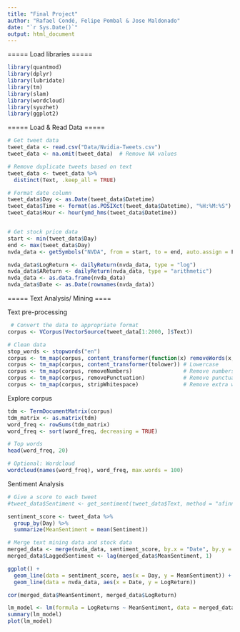 ```yaml
---
title: "Final Project"
author: "Rafael Condé, Felipe Pombal & Jose Maldonado"
date: "`r Sys.Date()`"
output: html_document
---
```


===== Load libraries =====
```r
library(quantmod)
library(dplyr)
library(lubridate)
library(tm)
library(slam)
library(wordcloud)
library(syuzhet)
library(ggplot2)
```


===== Load & Read Data =====
```r
# Get tweet data 
tweet_data <- read.csv("Data/Nvidia-Tweets.csv")
tweet_data <- na.omit(tweet_data)  # Remove NA values

# Remove duplicate tweets based on text
tweet_data <- tweet_data %>%
  distinct(Text, .keep_all = TRUE)

# Format date column
tweet_data$Day <- as.Date(tweet_data$Datetime)
tweet_data$Time <- format(as.POSIXct(tweet_data$Datetime), "%H:%M:%S")
tweet_data$Hour <- hour(ymd_hms(tweet_data$Datetime))


# Get stock price data 
start <- min(tweet_data$Day)
end <- max(tweet_data$Day)
nvda_data <- getSymbols("NVDA", from = start, to = end, auto.assign = F)

nvda_data$LogReturn <- dailyReturn(nvda_data, type = "log")
nvda_data$AReturn <- dailyReturn(nvda_data, type = "arithmetic")
nvda_data <- as.data.frame(nvda_data)
nvda_data$Date <- as.Date(rownames(nvda_data))

```



===== Text Analysis/ Mining ====

Text pre-processing
```r
 # Convert the data to appropriate format
corpus <- VCorpus(VectorSource(tweet_data[1:2000, ]$Text))

# Clean data
stop_words <- stopwords("en")
corpus <- tm_map(corpus, content_transformer(function(x) removeWords(x, stop_words)))  # Remove stop words
corpus <- tm_map(corpus, content_transformer(tolower)) # Lowercase
corpus <- tm_map(corpus, removeNumbers)                # Remove numbers
corpus <- tm_map(corpus, removePunctuation)            # Remove punctuation
corpus <- tm_map(corpus, stripWhitespace)              # Remove extra whitespace
```

Explore corpus
```r
tdm <- TermDocumentMatrix(corpus)
tdm_matrix <- as.matrix(tdm)
word_freq <- rowSums(tdm_matrix)
word_freq <- sort(word_freq, decreasing = TRUE)

# Top words
head(word_freq, 20)

# Optional: Wordcloud
wordcloud(names(word_freq), word_freq, max.words = 100)
```

Sentiment Analysis
```r
# Give a score to each tweet
#tweet_data$Sentiment <- get_sentiment(tweet_data$Text, method = "afinn")

sentiment_score <- tweet_data %>%
  group_by(Day) %>%
  summarize(MeanSentiment = mean(Sentiment))

# Merge text mining data and stock data
merged_data <- merge(nvda_data, sentiment_score, by.x = "Date", by.y = "Day", all.x = TRUE)
merged_data$LaggedSentiment <- lag(merged_data$MeanSentiment, 1)

ggplot() +
  geom_line(data = sentiment_score, aes(x = Day, y = MeanSentiment)) +
  geom_line(data = nvda_data, aes(x = Date, y = LogReturn))

cor(merged_data$MeanSentiment, merged_data$LogReturn)

lm_model <- lm(formula = LogReturns ~ MeanSentiment, data = merged_data)
summary(lm_model)
plot(lm_model)

```



